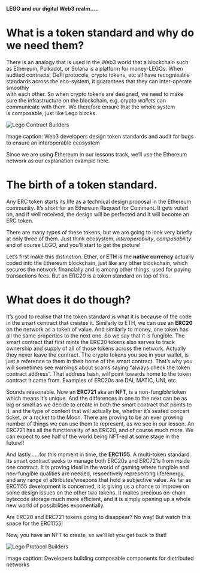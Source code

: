 **LEGO and our digital Web3 realm…..**

# What is a token standard and why do we need them?

There is an analogy that is used in the Web3 world that a blockchain such as Ethereum, Polkadot, or Solana is a platform for money-LEGOs. When audited contracts, DeFi protocols, crypto tokens, etc all have recognisable standards across the eco-system, it guarantees that they can inter-operate smoothly <br>
with each other. So when crypto tokens are designed, we need to make sure the infrastructure on the blockchain, e.g. crypto *wallets* can communicate with them. We therefore ensure that the whole system <br>
is composable, just like Lego blocks.

![Lego Contract Builders](/public/assets/lessons/token_standards/LegoPair2.png)

Image caption: Web3 developers design token standards and audit for bugs to ensure an interoperable ecosystem 

Since we are using Ethereum in our lessons track, we’ll use the Ethereum network as our explanation example here.

# The birth of a token standard.

Any ERC token starts its life as a technical design proposal in the Ethereum community. It’s short for an Ethereum Request for Comment. It gets voted on, and if well received, the design will be perfected and it will become an ERC token. 

There are many types of these tokens, but we are going to look very briefly at only three of them. Just think ecosystem, *interoperability*, *composability* and of course LEGO, and you’ll start to get the picture!

Let’s first make this distinction. Ether, or **ETH** is the **native currency** actually coded into the Ethereum blockchain, just like any other blockchain, which secures the network financially and is among other things, used for paying transactions fees. But an ERC20 is a token standard on top of this.

# What does it do though? 

It’s good to realise that the token standard is what it is because of the code in the smart contract that creates it. Similarly to ETH, we can use an **ERC20** on the network as a token of value. And similarly to money, one token has all the same properties to the next one. So we say that it is fungible. The smart contract that first mints the ERC20 tokens also serves to track ownership and supply of all of those tokens across the network. Actually they never leave the contract. The crypto tokens you see in your wallet, is just a reference to them in their home of the smart contract. That’s why you will sometimes see warnings about scams saying “always check the token contract address”. That address hash, will point towards home to the token contract it came from. Examples of ERC20s are DAI, MATIC, UNI, etc.

Sounds reasonable. Now an **ERC721** aka an **NFT**, is a non-fungible token which means it’s unique. And the differences in one to the next can be as big or small as we decide to create in both the smart contract that points to it, and the type of content that will actually be, whether it’s seated concert ticket, or a rocket to the Moon. There are proving to be an ever growing number of things we can use them to represent, as we see in our lesson.  An ERC721 has all the functionality of an ERC20, and  of course much more. We can expect to see half of the world being NFT-ed at some stage in the future!!

And lastly……for this moment in time, the **ERC1155**. A multi-token standard. Its smart contract seeks to manage both ERC20s and ERC721s from inside one contract. It is proving ideal in the world of gaming where fungible and non-fungible qualities are needed, respectively representing life/energy, and any range of attributes/weapons that hold a subjective value. As far as ERC1155 development is concerned, it is giving us a chance to improve on some design issues on the other two tokens. It makes precious on-chain bytecode storage much more efficient, and it is simply opening up a whole new world of possibilities exponentially. 

Are ERC20 and ERC721 tokens going to disappear? No way! But watch this space for the ERC1155!

Now, you have an NFT to create, so we’ll let you get back to that!

![Lego Protocol Builders](/public/assets/lessons/token_standards/NFT.LegoBuilders2.png)

image caption: Developers building composable components for distributed networks